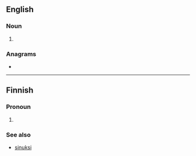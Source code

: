 {{also|Suks|sūks}}
==English==

===Noun===
{{head|en|noun plural form}}

# {{plural of|suk|lang=en}}

===Anagrams===
* {{anagrams|en|SKUs}}

----

==Finnish==

===Pronoun===
{{head|fi|pronoun form}}

# {{lb|fi|colloquial}} {{fi-form of|sinä|case=translative}}

===See also===
* [[sinuksi#Finnish|sinuksi]]